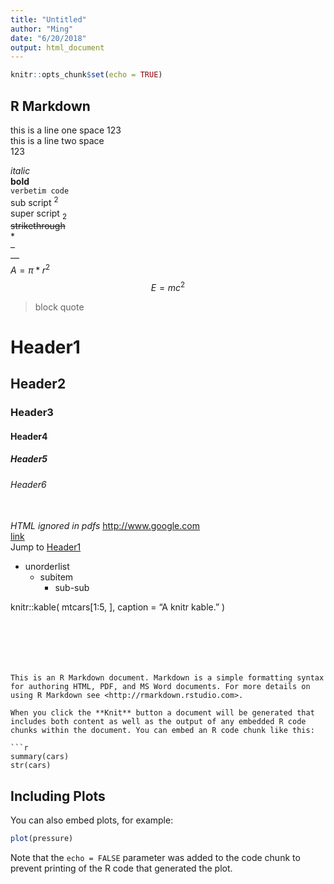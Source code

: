 ```yaml
---
title: "Untitled"
author: "Ming"
date: "6/20/2018"
output: html_document
---
```


```r
knitr::opts_chunk$set(echo = TRUE)
```

## R Markdown

this is a line one space 
123  
this is a line two space  
123

*italic*  
**bold**  
`verbetim code`  
sub script ^2^  
super script ~2~  
~~strikethrough~~  
\*  
--  
---  
$A=\pi * r^2$  
$$E=mc^2$$  

> block quote

# Header1  {#aa1}
## Header2 {#css_id}  
### Header3 {.css_class}
#### Header4  
##### Header5  
###### Header6  

<!-- comment -->

\textbf{Tex ignored in HTML}  
<em>HTML ignored in pdfs </em>
<http://www.google.com>  
[link](http://www.google.com)  
Jump to [Header1](#aa1)  

* unorderlist
  + subitem
    - sub-sub

knitr::kable(
  mtcars[1:5, ], 
  caption = "A knitr kable."
)
```


    
        
            

This is an R Markdown document. Markdown is a simple formatting syntax for authoring HTML, PDF, and MS Word documents. For more details on using R Markdown see <http://rmarkdown.rstudio.com>.

When you click the **Knit** button a document will be generated that includes both content as well as the output of any embedded R code chunks within the document. You can embed an R code chunk like this:

```r
summary(cars)
str(cars)
```

## Including Plots

You can also embed plots, for example:

```r
plot(pressure)
```

Note that the `echo = FALSE` parameter was added to the code chunk to prevent printing of the R code that generated the plot.
